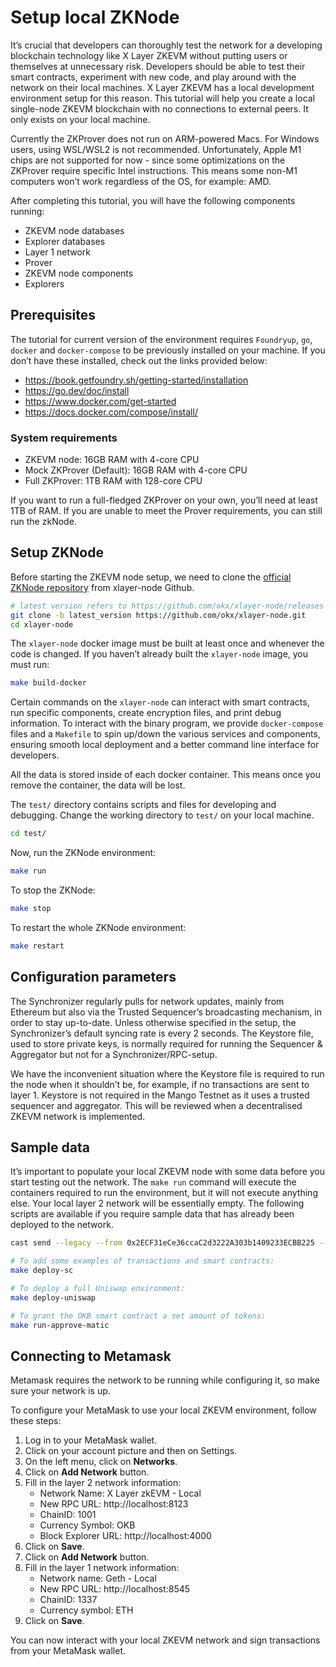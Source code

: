 # Setup local ZKNode
It’s crucial that developers can thoroughly test the network for a developing blockchain technology like X Layer ZKEVM without putting users or themselves at unnecessary risk. Developers should be able to test their smart contracts, experiment with new code, and play around with the network on their local machines.
X Layer ZKEVM has a local development environment setup for this reason. This tutorial will help you create a local single-node ZKEVM blockchain with no connections to external peers. It only exists on your local machine.

<Tip title="CAUTION">Currently the ZKProver does not run on ARM-powered Macs. For Windows users, using WSL/WSL2 is not recommended. Unfortunately, Apple M1 chips are not supported for now - since some optimizations on the ZKProver require specific Intel instructions. This means some non-M1 computers won’t work regardless of the OS, for example: AMD.</Tip>

After completing this tutorial, you will have the following components running:
- ZKEVM node databases
- Explorer databases
- Layer 1 network
- Prover
- ZKEVM node components
- Explorers

## Prerequisites
The tutorial for current version of the environment requires `Foundryup`, `go`, `docker` and `docker-compose` to be previously installed on your machine. If you don’t have these installed, check out the links provided below:
- https://book.getfoundry.sh/getting-started/installation
- https://go.dev/doc/install
- https://www.docker.com/get-started
- https://docs.docker.com/compose/install/

### System requirements
- ZKEVM node: 16GB RAM with 4-core CPU
- Mock ZKProver (Default): 16GB RAM with 4-core CPU
- Full ZKProver: 1TB RAM with 128-core CPU

If you want to run a full-fledged ZKProver on your own, you’ll need at least 1TB of RAM. If you are unable to meet the Prover requirements, you can still run the zkNode.

## Setup ZKNode
Before starting the ZKEVM node setup, we need to clone the [official ZKNode repository](https://github.com/okx/xlayer-node "official ZKNode repository") from xlayer-node Github.

```bash
# latest version refers to https://github.com/okx/xlayer-node/releases
git clone -b latest_version https://github.com/okx/xlayer-node.git
cd xlayer-node
```

The `xlayer-node` docker image must be built at least once and whenever the code is changed. If you haven’t already built the `xlayer-node` image, you must run:
```bash
make build-docker
```

Certain commands on the `xlayer-node` can interact with smart contracts, run specific components, create encryption files, and print debug information.
To interact with the binary program, we provide `docker-compose` files and a `Makefile` to spin up/down the various services and components, ensuring smooth local deployment and a better command line interface for developers.

<Tip title="Note">All the data is stored inside of each docker container. This means once you remove the container, the data will be lost.</Tip>

The `test/` directory contains scripts and files for developing and debugging. Change the working directory to `test/` on your local machine.
```bash
cd test/
```
Now, run the ZKNode environment:
```bash
make run
```
To stop the ZKNode:
```bash
make stop
```
To restart the whole ZKNode environment:
```bash
make restart
``` 

## Configuration parameters
The Synchronizer regularly pulls for network updates, mainly from Ethereum but also via the Trusted Sequencer’s broadcasting mechanism, in order to stay up-to-date. Unless otherwise specified in the setup, the Synchronizer’s default syncing rate is every 2 seconds.
The Keystore file, used to store private keys, is normally required for running the Sequencer & Aggregator but not for a Synchronizer/RPC-setup.

<Tip title="Note">We have the inconvenient situation where the Keystore file is required to run the node when it shouldn’t be, for example, if no transactions are sent to layer 1. Keystore is not required in the Mango Testnet as it uses a trusted sequencer and aggregator.
This will be reviewed when a decentralised ZKEVM network is implemented.</Tip>

## Sample data
It’s important to populate your local ZKEVM node with some data before you start testing out the network. The `make run` command will execute the containers required to run the environment, but it will not execute anything else. Your local layer 2 network will be essentially empty.
The following scripts are available if you require sample data that has already been deployed to the network.
```bash
cast send --legacy --from 0x2ECF31eCe36ccaC2d3222A303b1409233ECBB225 --private-key 0xde3ca643a52f5543e84ba984c4419ff40dbabd0e483c31c1d09fee8168d68e38 --rpc-url http://127.0.0.1:8123 0xC949254d682D8c9ad5682521675b8F43b102aec4 --value 10ether

# To add some examples of transactions and smart contracts:
make deploy-sc

# To deploy a full Uniswap environment:
make deploy-uniswap

# To grant the OKB smart contract a set amount of tokens:
make run-approve-matic
``` 

## Connecting to Metamask
<Tip title="Note">Metamask requires the network to be running while configuring it, so make sure your network is up.</Tip>

To configure your MetaMask to use your local ZKEVM environment, follow these steps:  

1. Log in to your MetaMask wallet.
2. Click on your account picture and then on Settings.
3. On the left menu, click on **Networks**.
4. Click on **Add Network** button.
5. Fill in the layer 2 network information:
    - Network Name: X Layer zkEVM - Local
    - New RPC URL: http://localhost:8123
    - ChainID: 1001
    - Currency Symbol: OKB
    - Block Explorer URL: http://localhost:4000
6. Click on **Save**.
7. Click on **Add Network** button.
8. Fill in the layer 1 network information:
    - Network name: Geth - Local
    - New RPC URL: http://localhost:8545
    - ChainID: 1337
    - Currency symbol: ETH
9. Click on **Save**.

You can now interact with your local ZKEVM network and sign transactions from your MetaMask wallet.